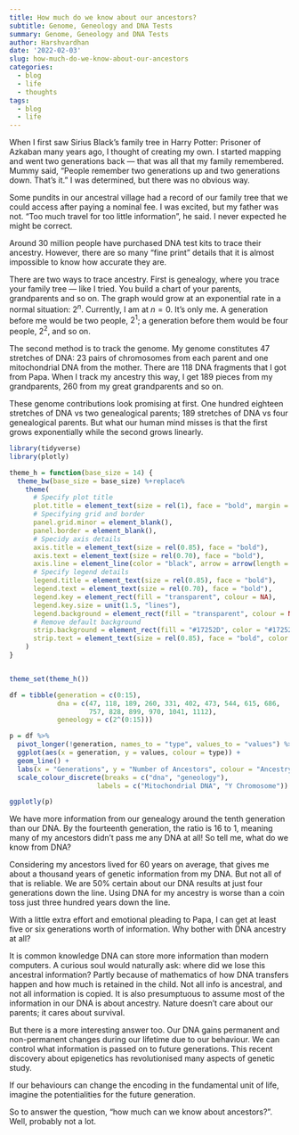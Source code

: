 ```yaml
---
title: How much do we know about our ancestors?
subtitle: Genome, Geneology and DNA Tests
summary: Genome, Geneology and DNA Tests
author: Harshvardhan
date: '2022-02-03'
slug: how-much-do-we-know-about-our-ancestors
categories:
  - blog
  - life
  - thoughts
tags:
  - blog
  - life
---
```



When I first saw Sirius Black's family tree in Harry Potter: Prisoner of Azkaban many years ago, I thought of creating my own. I started mapping and went two generations back — that was all that my family remembered. Mummy said, "People remember two generations up and two generations down. That's it." I was determined, but there was no obvious way.

Some pundits in our ancestral village had a record of our family tree that we could access after paying a nominal fee. I was excited, but my father was not. "Too much travel for too little information", he said. I never expected he might be correct.

Around 30 million people have purchased DNA test kits to trace their ancestry. However, there are so many "fine print" details that it is almost impossible to know how accurate they are.

There are two ways to trace ancestry. First is genealogy, where you trace your family tree — like I tried. You build a chart of your parents, grandparents and so on. The graph would grow at an exponential rate in a normal situation: $2^n$. Currently, I am at $n = 0$. It's only me. A generation before me would be two people, $2^1$; a generation before them would be four people, $2^2$, and so on.

The second method is to track the genome. My genome constitutes 47 stretches of DNA: 23 pairs of chromosomes from each parent and one mitochondrial DNA from the mother. There are 118 DNA fragments that I got from Papa. When I track my ancestry this way, I get 189 pieces from my grandparents, 260 from my great grandparents and so on.

These genome contributions look promising at first. One hundred eighteen stretches of DNA vs two genealogical parents; 189 stretches of DNA vs four genealogical parents. But what our human mind misses is that the first grows exponentially while the second grows linearly.

```r
library(tidyverse)
library(plotly)

theme_h = function(base_size = 14) {
  theme_bw(base_size = base_size) %+replace%
    theme(
      # Specify plot title
      plot.title = element_text(size = rel(1), face = "bold", margin = margin(0,0,5,0), hjust = 0),
      # Specifying grid and border
      panel.grid.minor = element_blank(),
      panel.border = element_blank(),
      # Specidy axis details
      axis.title = element_text(size = rel(0.85), face = "bold"),
      axis.text = element_text(size = rel(0.70), face = "bold"),
      axis.line = element_line(color = "black", arrow = arrow(length = unit(0.3, "lines"), type = "closed")),
      # Specify legend details
      legend.title = element_text(size = rel(0.85), face = "bold"),
      legend.text = element_text(size = rel(0.70), face = "bold"),
      legend.key = element_rect(fill = "transparent", colour = NA),
      legend.key.size = unit(1.5, "lines"),
      legend.background = element_rect(fill = "transparent", colour = NA),
      # Remove default background
      strip.background = element_rect(fill = "#17252D", color = "#17252D"),
      strip.text = element_text(size = rel(0.85), face = "bold", color = "white", margin = margin(5,0,5,0))
    )
}


theme_set(theme_h())

df = tibble(generation = c(0:15),
            dna = c(47, 118, 189, 260, 331, 402, 473, 544, 615, 686, 
                    757, 828, 899, 970, 1041, 1112),
            geneology = c(2^(0:15)))

p = df %>% 
  pivot_longer(!generation, names_to = "type", values_to = "values") %>% 
  ggplot(aes(x = generation, y = values, colour = type)) +
  geom_line() +
  labs(x = "Generations", y = "Number of Ancestors", colour = "Ancestry") +
  scale_colour_discrete(breaks = c("dna", "geneology"),
                      labels = c("Mitochondrial DNA", "Y Chromosome"))

ggplotly(p)
```


We have more information from our genealogy around the tenth generation than our DNA. By the fourteenth generation, the ratio is 16 to 1, meaning many of my ancestors didn't pass me any DNA at all! So tell me, what do we know from DNA?

Considering my ancestors lived for 60 years on average, that gives me about a thousand years of genetic information from my DNA. But not all of that is reliable. We are 50% certain about our DNA results at just four generations down the line. Using DNA for my ancestry is worse than a coin toss just three hundred years down the line.

With a little extra effort and emotional pleading to Papa, I can get at least five or six generations worth of information. Why bother with DNA ancestry at all?

It is common knowledge DNA can store more information than modern computers. A curious soul would naturally ask: where did we lose this ancestral information? Partly because of mathematics of how DNA transfers happen and how much is retained in the child. Not all info is ancestral, and not all information is copied. It is also presumptuous to assume most of the information in our DNA is about ancestry. Nature doesn't care about our parents; it cares about survival.

But there is a more interesting answer too. Our DNA gains permanent and non-permanent changes during our lifetime due to our behaviour. We can control what information is passed on to future generations. This recent discovery about epigenetics has revolutionised many aspects of genetic study.

If our behaviours can change the encoding in the fundamental unit of life, imagine the potentialities for the future generation.

So to answer the question, "how much can we know about ancestors?". Well, probably not a lot.
